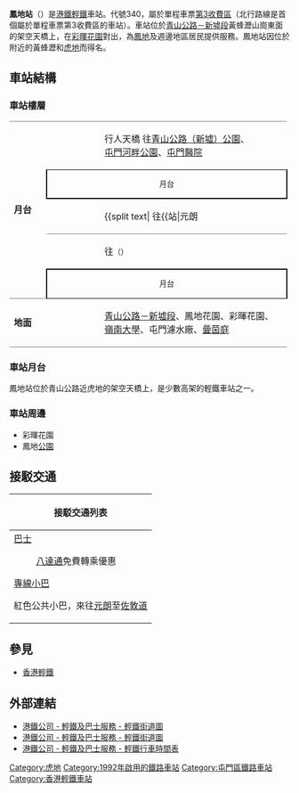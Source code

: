 {{noteTA
|1=月台}}
{{Infobox station
|name = 鳳地
|eng_name = Fung Tei
|linecolour={{輕鐵顏色|614}}
|linecolour2={{輕鐵顏色|614P}}
|image = Fung Tei Stop 2014.jpg
|caption = 鳳地站北面全貌（2014年）
|borough = {{HKG}}[[新界|新界]][[屯門區|屯門區]]
|address = [[青山公路|青山公路]][[彩暉花園|彩暉花園]]對出
|coordinates = {{Coord|22|24|28.8|N|113|58|44.4|E|display=it|type:railwaystation}}
|elevation = 
|operator = [[香港鐵路有限公司|香港鐵路有限公司]]
|lines = {{香港輕鐵路綫|614}}{{香港輕鐵路綫|614P}}
|distance = 
|platform = 2個[[側式月台|側式月台]]
|tracks = 2條
|connections = 
|farezone = [[輕鐵第3收費區|第3收費區]]
|structure = 架空車站
|hall = 
|depth = 
|levels = 
|interchange = 
|exits = 
|lift = 
|escalator = 
|shop = 
|architect = 
|architectural_style = 
|colour = 
|status = 使用中
|code = 340
|built = 
|opened = 1992年2月2日
|opening = 
|closed = 
|rebuilt = 
|former = 
|passengers = 
|first = {{collapsible list
 |title = 　
 |
{{香港輕鐵路綫|614}}
:往{{站|元朗||輕鐵}}：05:37
:往{{站|屯門碼頭}}：05:39<br />
{{香港輕鐵路綫|614P}}
:往{{站|兆康||輕鐵}}：05:55
:往{{站|屯門碼頭}}：05:59
}}
|last = {{collapsible list
 |title = 　
 |
{{香港輕鐵路綫|614}}
:往{{站|元朗||輕鐵}}：00:55
:往{{站|屯門碼頭}}：00:57<br />
{{香港輕鐵路綫|614P}}
:往{{站|兆康||輕鐵}}：00:47
:往{{站|屯門碼頭}}：01:05
}}
|adjacent = {{Adjacent stations|system=香港輕鐵
|line1=614|left1=景峰|right1=兆康
|line2=614P|left2=景峰|right2=兆康}}
|other_services = 
|route_map = {{Routemap|inline=yes|legend=no|map=
uSTRg!~lhSTR(r)\uSTRf!~lhSTR(l)~~ ~~{{rmr|Licon=U|{{站|兆康||輕鐵}}}}
uSTR+BSr\uSTR+BSl
uSTR+BSr\uSTR+BSl
uSTRg!~lhSTRe(r)\uSTRf!~lhSTRe(l)~~ ~~{{rmr|Licon=D|{{站|景峰}}}}
}}
}}

'''鳳地站'''（{{lang-en|Fung Tei Stop}}）是[[港鐵|港鐵]][[香港輕鐵|輕鐵]]車站。代號340，屬於單程車票[[輕鐵第3收費區|第3收費區]]（北行路線是首個屬於單程車票第3收費區的車站）。車站位於[[青山公路#新墟段|青山公路－新墟段]]黃蜂瀝山崗東面的架空天橋上，在[[彩暉花園|彩暉花園]]對出，為[[鳳地|鳳地]]及週邊地區居民提供服務。鳳地站因位於附近的黃蜂瀝和[[虎地|虎地]]而得名。

==車站結構==
===車站樓層===
{|cellspacing=0 cellpadding=3
|-
|style="border-bottom:solid 1px gray;border-top:solid 1px gray;" width=50 rowspan=5 valign=top|'''月台'''
|style="border-top:solid 1px gray;" width=80|{{出}}
|style="border-top:solid 1px gray;" width=320|行人天橋 往[[青山公路#新墟段|青山公路（新墟）公園]]、<br/>[[屯門河畔公園|屯門河畔公園]]、[[屯門醫院|屯門醫院]]
|-
|style="border-top:solid 1px black;border-right:solid 2px black;border-left:solid 2px black;border-bottom:solid 2px black;font-size:smaller;" colspan=2  align=center|月台
|-
|style="border-bottom:solid 1px gray;"|
|style="border-bottom:solid 1px gray;"|{{split text|{{月台編號|LR|1}} {{香港輕鐵路綫|614}} 往{{站|元朗||輕鐵}}<small>（{{站|兆康||輕鐵}}）</small> {{!}} {{香港輕鐵路綫|614P}} 往{{站|兆康||輕鐵}}<small>（總站）</small>|{{arrow|R}}}}
|-
|{{arrow|L}}
|{{月台編號|LR|2}} {{香港輕鐵路綫|614}}{{香港輕鐵路綫|614P}} 往{{站|屯門碼頭}}<small>（{{站|景峰}}）</small>
|-
|style="border-top:solid 2px black;border-right:solid 2px black;border-left:solid 2px black;border-bottom:solid 1px black;font-size:smaller;" colspan=2 align=center|月台
|-
|style="border-bottom:solid 1px gray;" valign=top|'''地面'''
|style="border-bottom:solid 1px gray;"|{{出}}
|style="border-bottom:solid 1px gray;"|[[青山公路#新墟段|青山公路－新墟段]]、鳳地花園、彩暉花園、[[嶺南大學_(香港)|嶺南大學]]、屯門濾水廠、[[曡茵庭|曡茵庭]]
|}

===車站月台===
鳳地站位於青山公路近虎地的架空天橋上，是少數高架的輕鐵車站之一。

===車站周邊===
*彩暉花園
*鳳地[[公園|公園]]

==接駁交通==
{| class="mw-collapsible mw-collapsed wikitable" style="background:white; margin: 0 auto; width: auto;" 
! 接駁交通列表
|-
|
;[[香港巴士|巴士]]
{{港鐵巴士簡單列表|K51}}
:[[八達通|八達通]]免費轉乘優惠
{{九龍新界巴士簡單列表|53|62X|67M|67X|258P|261|267X}}
{{大嶼山巴士簡單列表|A33X}}
;[[香港小巴|專線小巴]]
{{新界專線小巴簡單列表|46|46A}}
;紅色公共小巴，來往[[元朗|元朗]]至[[佐敦道|佐敦道]]
|}

==參見==
*[[香港輕鐵|香港輕鐵]]

==外部連結==
{{Commonscat|Fung Tei Stop}}
*[http://www.mtr.com.hk/archive/ch/services/maps/06.gif 港鐵公司 - 輕鐵及巴士服務 - 輕鐵街道圖] {{Wayback|url=https://www.mtr.com.hk/archive/ch/services/maps/06.gif |date=20210626184858 }}
*[http://www.mtr.com.hk/chi/lr_bus/stmap_index.html 港鐵公司 - 輕鐵及巴士服務 - 輕鐵街道圖] {{Wayback|url=http://www.mtr.com.hk/chi/lr_bus/stmap_index.html |date=20080403033121 }}
*[http://www.mtr.com.hk/chi/lr_bus/schedule/schedule_index.html 港鐵公司 - 輕鐵及巴士服務 - 輕鐵行車時間表] {{Wayback|url=http://www.mtr.com.hk/chi/lr_bus/schedule/schedule_index.html |date=20081029002605 }}

{{香港輕鐵614綫}}
{{香港輕鐵614P綫}}
{{港鐵車站|LRT}}

[[Category:虎地|Category:虎地]]
[[Category:1992年啟用的鐵路車站|Category:1992年啟用的鐵路車站]]
[[Category:屯門區鐵路車站|Category:屯門區鐵路車站]]
[[Category:香港輕鐵車站|Category:香港輕鐵車站]]